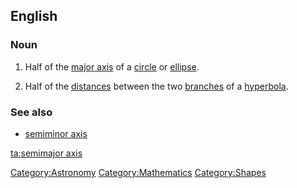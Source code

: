 ==English==

===Noun===
{{en-noun|sg=[[semimajor]] [[axis]]|semimajor axes}}

# {{geometry}} Half of the [[major axis]] of a [[circle]] or [[ellipse]].
# {{geometry}} Half of the [[distances]] between the two [[branches]] of a [[hyperbola]].

===See also===
*[[semiminor axis]]

[[Category:Astronomy]]
[[Category:Mathematics]]
[[Category:Shapes]]

[[ta:semimajor axis]]